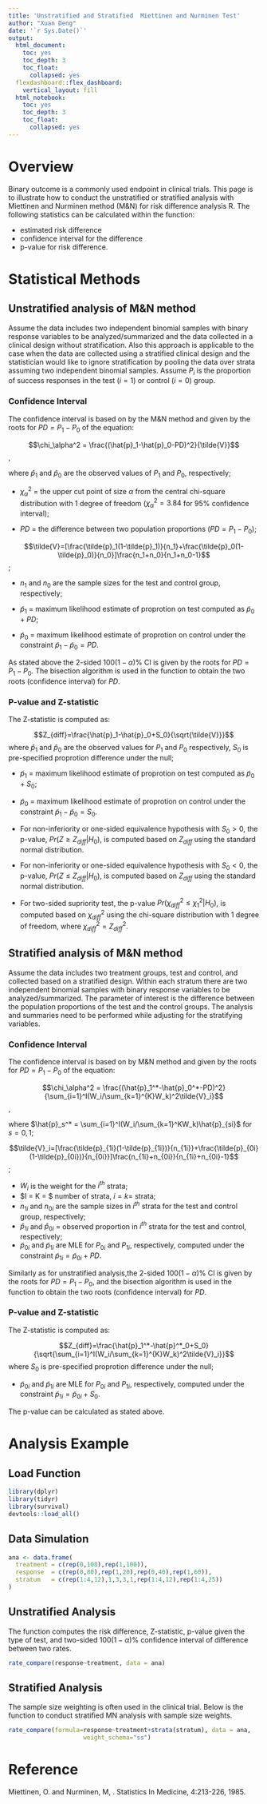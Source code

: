 ```yaml
---
title: 'Unstratified and Stratified  Miettinen and Nurminen Test'
author: "Xuan Deng"
date: '`r Sys.Date()`'
output:
  html_document:
    toc: yes
    toc_depth: 3
    toc_float:
      collapsed: yes
  flexdashboard::flex_dashboard:
    vertical_layout: fill
  html_notebook:
    toc: yes
    toc_depth: 3
    toc_float:
      collapsed: yes
---
```


# Overview

Binary outcome is a commonly used endpoint in clinical trials. 
This page is to illustrate how to conduct the unstratified or stratified analysis 
with Miettinen and Nurminen method (M&N) for risk difference analysis R. 
The following statistics can be calculated within the function: 

- estimated risk difference
- confidence interval for the difference
- p-value for risk difference. 



# Statistical Methods

## Unstratified analysis of M&N method

Assume the data includes two independent binomial samples with binary response variables to be
analyzed/summarized and the data collected in a clinical design without stratification. 
Also this approach is applicable to the case when the data are collected using a stratified clinical design and
the statistician would like to ignore stratification by pooling the data over strata assuming two
independent binomial samples. 
Assume $P_i$ is the proportion of success responses in the test ($i=1$) or control ($i=0$) group.  

### Confidence Interval

The confidence interval is based on by the M&N method and given by the roots for $PD=P_1-P_0$ of the equation:  

$$\chi_\alpha^2 = \frac{(\hat{p}_1-\hat{p}_0-PD)^2}{\tilde{V}}$$,  

where $\hat{p}_1$ and $\hat{p}_0$ are the observed values of $P_1$ and $P_0$, respectively; 

- $\chi_\alpha^2$ = the upper cut point of size $\alpha$ from the central chi-square distribution with 1 degree of freedom ($\chi_\alpha^2 = 3.84$ for $95$% confidence interval);  

- $PD$ = the difference between two population proportions ($PD=P_1-P_0$); 

$$\tilde{V}=[\frac{\tilde{p}_1(1-\tilde{p}_1)}{n_1}+\frac{\tilde{p}_0(1-\tilde{p}_0)}{n_0}]\frac{n_1+n_0}{n_1+n_0-1}$$; 

- $n_1$ and $n_0$ are the sample sizes for the test and control group, respectively; 

- $\tilde{p}_1$ = maximum likelihood estimate of proprotion on test computed as $\tilde{p}_0+PD$;  

- $\tilde{p}_0$ = maximum likelihood estimate of proprotion on control under the constraint $\tilde{p}_1-\tilde{p}_0=PD$.  

As stated above the 2-sided $100(1-\alpha)$% CI is given by the roots for $PD=P_1-P_0$. The bisection algorithm is used in the function to obtain the two roots (confidence interval) for $PD$.

### P-value and Z-statistic

The Z-statistic is computed as:  

$$Z_{diff}=\frac{\hat{p}_1-\hat{p}_0+S_0}{\sqrt{\tilde{V}}}$$
where $\hat{p}_1$ and $\hat{p}_0$ are the observed values 
for $P_1$ and $P_0$ respectively, $S_0$ is pre-specified proprotion difference under the null; 

- $\tilde{p}_1$ = maximum likelihood estimate of proprotion on test computed as $\tilde{p}_0+S_0$;  

- $\tilde{p}_0$ = maximum likelihood estimate of proprotion on control under the constraint $\tilde{p}_1-\tilde{p}_0=S_0$.  

- For non-inferiority or one-sided equivalence hypothesis with $S_0>0$, the p-value, $Pr(Z\ge Z_{diff}|H_0)$, is computed based on $Z_{diff}$ using the standard normal distribution. 
- For non-inferiority or one-sided equivalence hypothesis with $S_0<0$, the p-value, $Pr(Z\le Z_{diff}|H_0)$, is computed based on $Z_{diff}$ using the standard normal distribution. 
- For two-sided supriority test, the p-value $Pr(\chi_{diff}^2\le \chi_1^2|H_0)$, is computed based on $\chi_{diff}^2$ using the chi-square distribution with 1 degree of freedom, where $\chi_{diff}^2=Z_{diff}^2$.

## Stratified analysis of M&N method

Assume the data includes two treatment groups, test and control, and collected based on a stratified design. 
Within each stratum there are two independent binomial samples with binary response variables to be analyzed/summarized. 
The parameter of interest is the difference between the population proportions of the test and the control groups. 
The analysis and summaries need to be performed while adjusting for the stratifying variables.  

### Confidence Interval

The confidence interval is based on by M&N method and given by the roots for $PD=P_1-P_0$ of the equation:  

$$\chi_\alpha^2 = \frac{(\hat{p}_1^*-\hat{p}_0^*-PD)^2}{\sum_{i=1}^I(W_i/\sum_{k=1}^{K}W_k)^2\tilde{V}_i}$$,  

where $\hat{p}_s^* = \sum_{i=1}^I(W_i/\sum_{k=1}^KW_k)\hat{p}_{si}$ for $s=0,1$;  

$$\tilde{V}_i=[\frac{\tilde{p}_{1i}(1-\tilde{p}_{1i})}{n_{1i}}+\frac{\tilde{p}_{0i}(1-\tilde{p}_{0i})}{n_{0i}}]\frac{n_{1i}+n_{0i}}{n_{1i}+n_{0i}-1}$$;  

- $W_i$ is the weight for the $i^{th}$ strata;  
- $I = K = $ number of strata, $i=k=$ strata;  
- $n_{1i}$ and $n_{0i}$ are the sample sizes in $i^{th}$ strata for the test and control group, respectively;  
- $\hat{p}_{1i}$ and $\hat{p}_{0i}$ = observed proportion in $i^{th}$ strata for the test and control, respectively;  
- $\tilde{p}_{0i}$ and $\tilde{p}_{1i}$ are MLE for $P_{0i}$ and $P_{1i}$, respectively, 
computed under the constraint $\tilde{p}_{1i}=\tilde{p}_{0i}+PD$.  

Similarly as for unstratified analysis,the 2-sided $100(1-\alpha)$% CI is given by the roots for $PD=P_1-P_0$, 
and the bisection algorithm is used in the function to obtain the two roots (confidence interval) for $PD$.

### P-value and Z-statistic

The Z-statistic is computed as:  

$$Z_{diff}=\frac{\hat{p}_1^*-\hat{p}^*_0+S_0}{\sqrt{\sum_{i=1}^I(W_i/\sum_{k=1}^{K}W_k)^2\tilde{V}_i}}$$
where $S_0$ is pre-specified proprotion difference under the null;

- $\tilde{p}_{0i}$ and $\tilde{p}_{1i}$ are MLE for $P_{0i}$ and $P_{1i}$, respectively, 
computed under the constraint $\tilde{p}_{1i}=\tilde{p}_{0i}+S_0$.  


The p-value can be calculated as stated above.

# Analysis Example

## Load Function

```r
library(dplyr)
library(tidyr)
library(survival)
devtools::load_all()
```

## Data Simulation

```r
ana <- data.frame(
  treatment = c(rep(0,100),rep(1,100)),
  response  = c(rep(0,80),rep(1,20),rep(0,40),rep(1,60)),
  stratum   = c(rep(1:4,12),1,3,3,1,rep(1:4,12),rep(1:4,25))
)
```

## Unstratified Analysis

The function computes the risk difference, Z-statistic, p-value given the type of test, 
and two-sided $100(1-\alpha)$% confidence interval of difference between two rates. 

```r
rate_compare(response~treatment, data = ana)
```

## Stratified Analysis

The sample size weighting is often used in the clinical trial. 
Below is the function to conduct stratified MN analysis with sample size weights.

```r
rate_compare(formula=response~treatment+strata(stratum), data = ana,
                     weight_schema="ss")
```

# Reference

Miettinen, O. and Nurminen, M, \emph{Comparative Analysis of Two Rates}. Statistics In Medicine, 4:213-226, 1985.